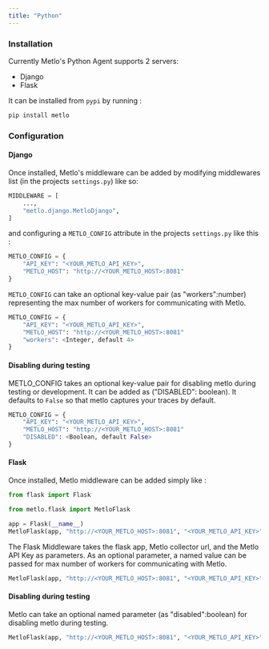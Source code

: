 ```yaml
---
title: "Python"
---
```


### Installation

Currently Metlo's Python Agent supports 2 servers:

- Django
- Flask

It can be installed from `pypi` by running :

```bash Shell
pip install metlo
```

### Configuration

#### Django

Once installed, Metlo's middleware can be added by modifying middlewares list
(in the projects `settings.py`) like so:

```py Python
MIDDLEWARE = [
    ...,
    "metlo.django.MetloDjango",
]
```

and configuring a `METLO_CONFIG` attribute in the projects `settings.py` like
this :

```py Python
METLO_CONFIG = {
    "API_KEY": "<YOUR_METLO_API_KEY>",
    "METLO_HOST": "http://<YOUR_METLO_HOST>:8081"
}
```

`METLO_CONFIG` can take an optional key-value pair (as "workers":number)
representing the max number of workers for communicating with Metlo.

```py Python
METLO_CONFIG = {
    "API_KEY": "<YOUR_METLO_API_KEY>",
    "METLO_HOST": "http://<YOUR_METLO_HOST>:8081"
    "workers": <Integer, default 4>
}
```

#### Disabling during testing

METLO_CONFIG takes an optional key-value pair for disabling metlo during testing
or development. It can be added as ("DISABLED": boolean). It defaults to `False`
so that metlo captures your traces by default.

```py Python
METLO_CONFIG = {
    "API_KEY": "<YOUR_METLO_API_KEY>",
    "METLO_HOST": "http://<YOUR_METLO_HOST>:8081"
    "DISABLED": <Boolean, default False>
}
```

#### Flask

Once installed, Metlo middleware can be added simply like :

```py Python
from flask import Flask

from metlo.flask import MetloFlask

app = Flask(__name__)
MetloFlask(app, "http://<YOUR_METLO_HOST>:8081", "<YOUR_METLO_API_KEY>")
```

The Flask Middleware takes the flask app, Metlo collector url, and the Metlo API
Key as parameters. As an optional parameter, a named value can be passed for max
number of workers for communicating with Metlo.

```py Python
MetloFlask(app, "http://<YOUR_METLO_HOST>:8081", "<YOUR_METLO_API_KEY>", workers=<Integer, default 4>)
```

#### Disabling during testing

Metlo can take an optional named parameter (as "disabled":boolean) for disabling
metlo during testing.

```py Python
MetloFlask(app, "http://<YOUR_METLO_HOST>:8081", "<YOUR_METLO_API_KEY>", disabled=<Boolean, default False>)
```

